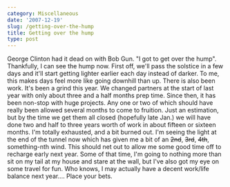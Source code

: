 ```yaml
---
category: Miscellaneous
date: '2007-12-19'
slug: /getting-over-the-hump
title: Getting over the hump
type: post
---
```



George Clinton had it dead on with Bob Gun. "I got to get over the
hump". Thankfully, I can see the hump now. First off, we'll pass
the solstice in a few days and it'll start getting lighter earlier
each day instead of darker. To me, this makes days feel more like
going downhill than up. There is also been work. It's been a grind
this year. We changed partners at the start of last year with only
about three and a half months prep time. Since then, it has been
non-stop with huge projects. Any one or two of which should have
really been allowed several months to come to fruition. Just an
estimation, but by the time we get them all closed (hopefully late
Jan.) we will have done two and half to three years worth of work
in about fifteen or sixteen months. I'm totally exhausted, and a
bit burned out. I'm seeing the light at the end of the tunnel now
which has given me a bit of an ~~2nd~~, ~~3rd~~, ~~4th~~,
something-nth wind. This should net out to allow me some good time
off to recharge early next year. Some of that time, I'm going to
nothing more than sit on my tail at my house and stare at the wall,
but I've also got my eye on some travel for fun. Who knows, I may
actually have a decent work/life balance next year.... Place your
bets.